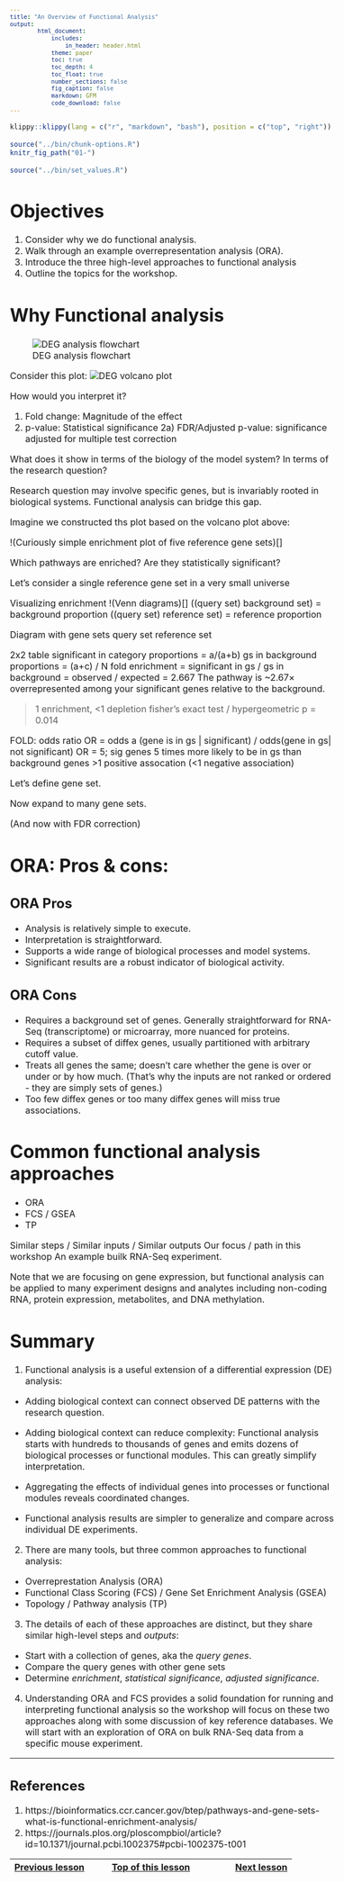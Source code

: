 ```yaml
---
title: "An Overview of Functional Analysis"
output:
        html_document:
            includes:
                in_header: header.html
            theme: paper
            toc: true
            toc_depth: 4
            toc_float: true
            number_sections: false
            fig_caption: false
            markdown: GFM
            code_download: false
---
```


<style type="text/css">

body, td {
   font-size: 16px;
}
code.r{
  font-size: 12px;
}
pre {
  font-size: 12px
}

</style>

```r
klippy::klippy(lang = c("r", "markdown", "bash"), position = c("top", "right"))
```

```r
source("../bin/chunk-options.R")
knitr_fig_path("01-")
```

```r
source("../bin/set_values.R")
```

# Objectives

1. Consider why we do functional analysis.
2. Walk through an example overrepresentation analysis (ORA).
3. Introduce the three high-level approaches to functional analysis
4. Outline the topics for the workshop.


# Why Functional analysis 

![DEG analysis flowchart]()

Consider this plot:
![DEG volcano plot]()

How would you interpret it?

1) Fold change: Magnitude of the effect
2) p-value: Statistical significance
2a) FDR/Adjusted p-value: significance adjusted for multiple test correction

What does it show in terms of the biology of the model system? In terms of the
research question?

Research question may involve specific genes, but is invariably rooted in 
biological systems. Functional analysis can bridge this gap.

Imagine we constructed ths plot based on the volcano plot above:

!(Curiously simple enrichment plot of five reference gene sets)[]

Which pathways are enriched? Are they statistically significant?



Let's consider a single reference gene set in a very small universe


Visualizing enrichment
!(Venn diagrams)[]
((query set) background set) = background proportion
((query set) reference set) = reference proportion


Diagram with gene sets
query set
reference set


2x2 table
significant in category proportions = a/(a+b)
gs in background proportions = (a+c) / N
fold enrichment =  significant in gs / gs in background = observed / expected
= 2.667
The pathway is ~2.67× overrepresented among your significant genes relative to the background.

>1 enrichment, <1 depletion
fisher's exact test / hypergeometric 
p = 0.014

FOLD: odds ratio
OR = odds a (gene is in gs | significant) / odds(gene in gs| not significant)
OR = 5; sig genes 5 times more likely to be in gs than background genes
>1 positive assocation (<1 negative association)


Let's define gene set.


Now expand to many gene sets.

(And now with FDR correction)


# ORA: Pros & cons:

## ORA Pros

- Analysis is relatively simple to execute.
- Interpretation is straightforward.
- Supports a wide range of biological processes and model systems.
- Significant results are a robust indicator of biological activity.
  
## ORA Cons

  - Requires a background set of genes. Generally straightforward for RNA-Seq
    (transcriptome) or microarray, more nuanced for proteins.
  - Requires a subset of diffex genes, usually partitioned with arbitrary cutoff value. 
  - Treats all genes the same; doesn't care whether the gene is over or under 
    or by how much. (That's why the inputs are not ranked or ordered - they are 
    simply sets of genes.)
  - Too few diffex genes or too many diffex genes will miss true associations.


# Common functional analysis approaches

- ORA 
- FCS / GSEA
- TP

Similar steps / Similar inputs / Similar outputs
Our focus / path in this workshop
An example builk RNA-Seq experiment.

  
Note that we are focusing on gene expression, but functional analysis can be applied to
many experiment designs and analytes including non-coding RNA, protein 
expression, metabolites, and DNA methylation.
   
# Summary 

1. Functional analysis is a useful extension of a differential expression (DE) analysis:

  - Adding biological context can connect observed DE patterns with the research 
    question. 
  
  - Adding biological context can reduce complexity: Functional analysis starts 
    with hundreds to thousands of genes and emits dozens of biological processes 
    or functional modules. This can greatly simplify interpretation. 
    
  - Aggregating the effects of individual genes into processes or functional 
    modules reveals coordinated changes. 
    
  - Functional analysis results are simpler to generalize and compare across 
    individual DE experiments.


2. There are many tools, but three common approaches to functional analysis:

  - Overreprestation Analysis (ORA)
  - Functional Class Scoring (FCS) / Gene Set Enrichment Analysis (GSEA)
  - Topology / Pathway analysis (TP)
  
3. The details of each of these approaches are distinct, but they share similar 
   high-level steps and *outputs*:

  - Start with a collection of genes, aka the *query genes*.
  - Compare the query genes with other gene sets
  - Determine *enrichment*, *statistical significance*, *adjusted significance*.


4. Understanding ORA and FCS provides a solid foundation for running and 
   interpreting functional analysis so the workshop will focus on these
   two approaches along with some discussion of key reference databases.
   We will start with an exploration of ORA on bulk RNA-Seq data from a specific 
   mouse experiment.

<hr/>

## References

1. https://bioinformatics.ccr.cancer.gov/btep/pathways-and-gene-sets-what-is-functional-enrichment-analysis/
2. https://journals.plos.org/ploscompbiol/article?id=10.1371/journal.pcbi.1002375#pcbi-1002375-t001

| [Previous lesson](workshop-intro.html) | [Top of this lesson](#top) | [Next lesson](more-stuff.html) |
| :--- | :----: | ---: |
